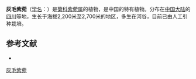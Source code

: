 {{Speciesbox
| name = 灰毛紫菀
| status = 
| status_system = 
| image =
| genus = Aster
| species = polius
| authority = Schneid.
}}

'''灰毛紫菀'''（[[学名|学名]]：{{lang|la|''Aster polius''}}）是[[菊科|菊科]][[紫菀属|紫菀属]]的植物，是中国的特有植物。分布在[[中国大陆|中国大陆]]的[[四川|四川]]等地，生长于海拔2,200米至2,700米的地区，多生在河谷，目前已由人工引种栽培。

== 参考文献 ==
<div class="references-small">
* {{cite web| url =http://www.bioinfo.cn/db05/KmzwSpecies.php?action=view&id=4286| title =灰毛紫菀| work =《中国高等植物数据库全库》| publisher =中国科学院微生物研究所| author =昆明植物研究所| accessdate =2009-02-25| deadurl =yes| archiveurl =https://web.archive.org/web/20160305080815/http://www.bioinfo.cn/db05/KmzwSpecies.php?action=view&id=4286| archivedate =2016-03-05}}
</div>
{{Taxonbar|from=Q15231035}}

[[Category:紫菀属|灰毛紫菀]]


{{植物小作品}}